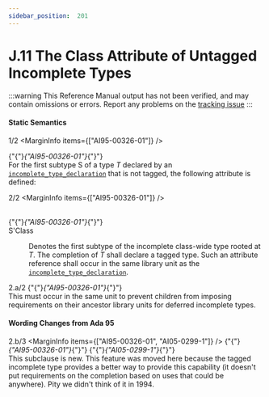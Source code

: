 ```yaml
---
sidebar_position:  201
---
```


# J.11 The Class Attribute of Untagged Incomplete Types

:::warning
This Reference Manual output has not been verified,
and may contain omissions or errors.
Report any problems on the [tracking issue](https://github.com/ada-lang-io/ada-lang-io/issues/20)
:::



#### Static Semantics

<MarginText>1/2</MarginText>
<MarginInfo items={["AI95-00326-01"]} /><p>{"{"}<em>{"AI95-00326-01"}</em>{"}"} <br />For the first subtype S of a type <em>T</em> declared by an <code><a href="../AA-3/AA-3.10#S0085">incomplete_type_declaration</a></code> that is not tagged, the following attribute is defined: <br /></p>

<MarginText>2/2</MarginText>
<MarginInfo items={["AI95-00326-01"]} /><dt><br/>{"{"}<em>{"AI95-00326-01"}</em>{"}"} <br />S'Class </dt>
<dl>
<dd>Denotes the first subtype of the incomplete class-wide type rooted at <em>T</em>. The completion of <em>T</em> shall declare a tagged type. Such an attribute reference shall occur in the same library unit as the <code><a href="../AA-3/AA-3.10#S0085">incomplete_type_declaration</a></code>. <br /></dd>
</dl>
<MarginText>2.a/2</MarginText>
<MarginInfo items={["AI95-00326-01"]} /><Admonition type="aarm" aarm="reason" title="Reason: ">
<strong></strong>{"{"}<em>{"AI95-00326-01"}</em>{"}"} <br />This must occur in the same unit to prevent children from imposing requirements on their ancestor library units for deferred incomplete types. <br /></Admonition>


#### Wording Changes from Ada 95

<MarginText>2.b/3</MarginText>
<MarginInfo items={["AI95-00326-01", "AI05-0299-1"]} /><Admonition type="aarm" aarm="note" title="Note: ">
{"{"}<em>{"AI95-00326-01"}</em>{"}"} {"{"}<em>{"AI05-0299-1"}</em>{"}"} <br />This subclause is new. This feature was moved here because the tagged incomplete type provides a better way to provide this capability (it doesn't put requirements on the completion based on uses that could be anywhere). Pity we didn't think of it in 1994. <br /></Admonition>

